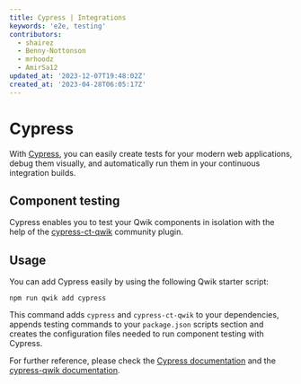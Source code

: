```yaml
---
title: Cypress | Integrations
keywords: 'e2e, testing'
contributors:
  - shairez
  - Benny-Nottonson
  - mrhoodz
  - AmirSa12
updated_at: '2023-12-07T19:48:02Z'
created_at: '2023-04-28T06:05:17Z'
---
```


# Cypress 

With [Cypress](https://www.cypress.io), you can easily create tests for your modern web applications, debug them visually, and automatically run them in your continuous integration builds.


## Component testing

Cypress enables you to test your Qwik components 
in isolation with the help of the [cypress-ct-qwik](https://github.com/qwikifiers/cypress-qwik) community plugin.




## Usage

You can add Cypress easily by using the following Qwik starter script:

```shell
npm run qwik add cypress
```

This command adds `cypress` and `cypress-ct-qwik` to your dependencies, appends testing commands to your `package.json` 
scripts section and creates the configuration files needed to run component testing with Cypress.


For further reference, please check the [Cypress documentation](https://docs.cypress.io/guides/overview/why-cypress) and the [cypress-qwik documentation](https://github.com/qwikifiers/cypress-qwik).
